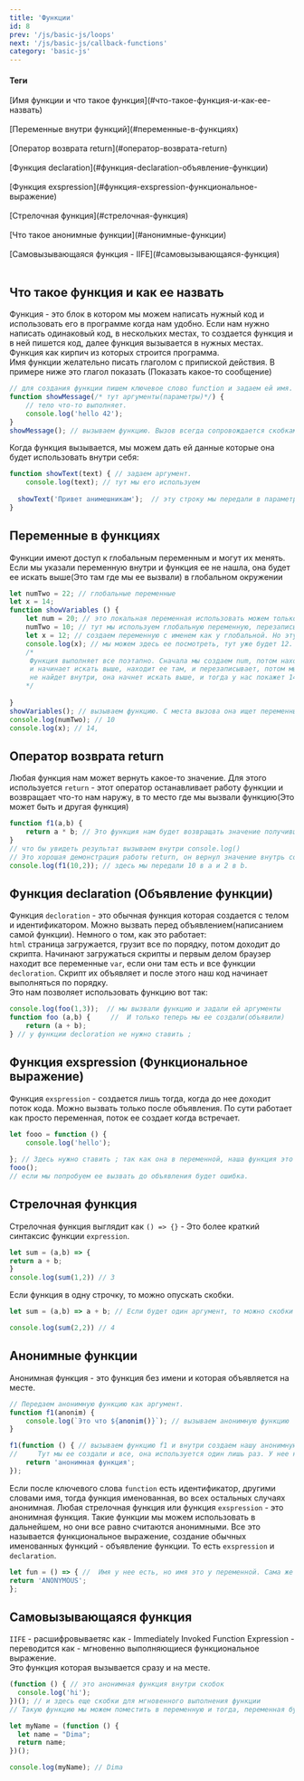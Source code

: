 ```yaml
---
title: 'Функции'
id: 8
prev: '/js/basic-js/loops'
next: '/js/basic-js/callback-functions'
category: 'basic-js'
---
```


<div className = 'mdHead'>

#### Теги
<div className = 'tag_js'>[Имя функции и что такое функция](#что-такое-функция-и-как-ее-назвать)</div>  <br/>
<div className = 'tag_js'>[Переменные внутри функций](#переменные-в-функциях)</div>  <br/>
<div className = 'tag_js'>[Оператор возврата return](#оператор-возврата-return)</div>  <br/>
<div className = 'tag_js'>[Функция declaration](#функция-declaration-объявление-функции)</div>  <br/>
<div className = 'tag_js'>[Функция exspression](#функция-exspression-функциональное-выражение)</div>  <br/>
<div className = 'tag_js'>[Стрелочная функция](#стрелочная-функция)</div>  <br/>
<div className = 'tag_js'>[Что такое анонимные функции](#анонимные-функции)</div>  <br/>
<div className = 'tag_js'>[Самовызывающаяся функция - IIFE](#самовызывающаяся-функция)</div>  <br/>

</div>


## Что такое функция и как ее назвать ##
Функция - это блок в котором мы можем написать нужный код и использовать его в программе когда нам удобно. Если нам нужно написать одинаковый код, в нескольких местах,
то создается функция и в ней пишется код, далее функция вызывается в нужных местах. Функция как кирпич из которых строится программа.<br/>
Имя функции желательно писать глаголом с припиской действия. В примере ниже это глагол показать (Показать какое-то сообщение)
```JavaScript
// для создания функции пишем ключевое слово function и задаем ей имя. Далее открываем сокби(аргументы) и {блок кода}
function showMessage(/* тут аргументы(параметры)*/) { 
    // тело что-то выполняет.
    console.log('hello 42');  
}
showMessage(); // вызываем функцию. Вызов всегда сопровождается скобками.
```
Когда функция вызывается, мы можем дать ей  данные которые она будет использовать внутри себя:
```javaScript
function showText(text) { // задаем аргумент.
    console.log(text); // тут мы его используем
    
  showText('Привет анимешникам');  // эту строку мы передали в параметр(аргумент) text. Аргументов передать можно сколько угодно, через запятую.
}
```
## Переменные в функциях ##
Функции имеют доступ к глобальным переменным и могут их менять. Если мы указали переменную внутри и функция ее не нашла, она будет ее искать выше(Это там где мы ее вызвали) в глобальном окружении
```javaScript
let numTwo = 22; // глобальные переменные
let x = 14; 
function showVariables () {
    let num = 20; // это локальная переменная использовать можем только внутри функции
    numTwo = 10; // тут мы используем глобальную переменную, перезаписываем ее.
    let x = 12; // создаем переменную с именем как у глобальной. Но эту не видно! она локальная в функции.
    console.log(x); // мы можем здесь ее посмотреть, тут уже будет 12. Но если мы удалим переменную x в функции, то функция будет искать такую переменную выше, и выдаст нам 14
    /* 
     Функция выполняет все поэтапно. Сначала мы создаем num, потом находим numTwo и функция начинает ее искать внутри, она не находит 
     и начинает искать выше, находит ее там, и перезаписывает, потом мы создаем x и обращаемся к ней в console.log, и вот если x она
     не найдет внутри, она начнет искать выше, и тогда у нас покажет 14.
    */ 
   
}
showVariables(); // вызываем функцию. С места вызова она ищет переменные над собой.
console.log(numTwo); // 10
console.log(x); // 14, 
```
## Оператор возврата return ##
Любая функция нам может вернуть какое-то значение.
Для этого используется `return` - этот оператор останавливает работу функции и возвращает что-то нам наружу, в то место где мы вызвали функцию(Это может быть и другая функция)
```javaScript
function f1(a,b) { 
    return a * b; // Это функция нам будет возвращать значение получившееся в результате a * b
}
// что бы увидеть результат вызываем внутри console.log()
// Это хорошая демонстрация работы return, он вернул значение внутрь console.log(), так как в нем мы вызвали нашу функцию
console.log(f1(10,2)); // здесь мы передали 10 в a и 2 в b.
```
                                             

## Функция declaration (Объявление функции) ##
Функция `decloration` - это обычная функция которая создается с телом и идентификатором. Можно вызвать перед объявлением(написанием самой функции). Немного о том, как это работает:<br/>
`html` страница загружается, грузит все по порядку, потом доходит до скрипта. Начинают загружаться скрипты и первым делом браузер находит все переменные `var`, если они там есть и все функции `decloration`. Скрипт их объявляет и после этого наш код начинает выполняться по порядку.<br/>
Это нам позволяет использовать функцию вот так:
```javaScript
console.log(foo(1,3));  // мы вызвали функцию и задали ей аргументы
function foo (a,b) {     //  И только теперь мы ее создали(объявили)   
    return (a + b);
} // у функции decloration не нужно ставить ;
```

## Функция exspression (Функциональное выражение) ##
Функция `exspression` - создается лишь тогда, когда до нее доходит поток кода. Можно вызвать только после объявления. По сути работает как просто переменная, поток ее создает когда встречает.
```javaScript
let fooo = function () {
    console.log('hello');
    
}; // Здесь нужно ставить ; так как она в переменной, наша функция это внутреннее состояние нашей переменной.
fooo();
// если мы попробуем ее вызвать до объявления будет ошибка.
```


## Стрелочная функция ##
Стрелочная функция выглядит как `() => {}` - Это более краткий синтаксис функции `expression`.<br/>
```javaScript
let sum = (a,b) => {
return a + b;
}
console.log(sum(1,2)) // 3
```
Если функция в одну строчку, то можно опускать скобки.
```javaScript
let sum = (a,b) => a + b; // Если будет один аргумент, то можно скобки убрать. a => a + b;

console.log(sum(2,2)) // 4
```

## Анонимные функции ##
Анонимная функция - это функция без имени и которая объявляется на месте.
```javaScript
// Передаем анонимную функцию как аргумент.
function f1(anonim) {
    console.log(`Это что ${anonim()}`); // вызываем анонимную функцию
}

f1(function () { // вызываем функцию f1 и внутри создаем нашу анонимную функцию. 
//     Тут мы ее создали и все, она используется один лишь раз. У нее нет идентификатора для дальнейшего использования
    return 'анонимная функция';
});
```
Если после ключевого слова `function` есть идентификатор, другими словами имя, тогда функция именованная, во всех остальных случаях анонимная.
Любая стрелочная функция или функция `exspression` - это анонимная функция. Такие функции мы можем использовать в дальнейшем, но они все равно считаются анонимными. Все это называется функциональное выражение, создание обычных именованных функций - объявление функции. То есть `exspression` и `declaration`.
```javaScript
let fun = () => { //  Имя у нее есть, но имя это у переменной. Сама же фукнция без имени.
return 'ANONYMOUS';
};
```
## Самовызывающаяся функция  ##
`IIFE` - расшифровываетяс как -  Immediately Invoked Function Expression - переводится как - мгновенно выполняющиеся функциональное выражение.<br/>
Это функция которая вызывается сразу и на месте.
```javaScript
(function () { // это анонимная функция внутри скобок
  console.log('hi');
})(); // и здесь еще скобки для мгновенного выполнения функции
// Такую функцию мы можем поместить в переменную и тогда, переменная будет содержать лишь результат работы функции, но сама функция умрет.

let myName = (function () {
  let name = "Dima";
  return name;
})();

console.log(myName); // Dima
```

